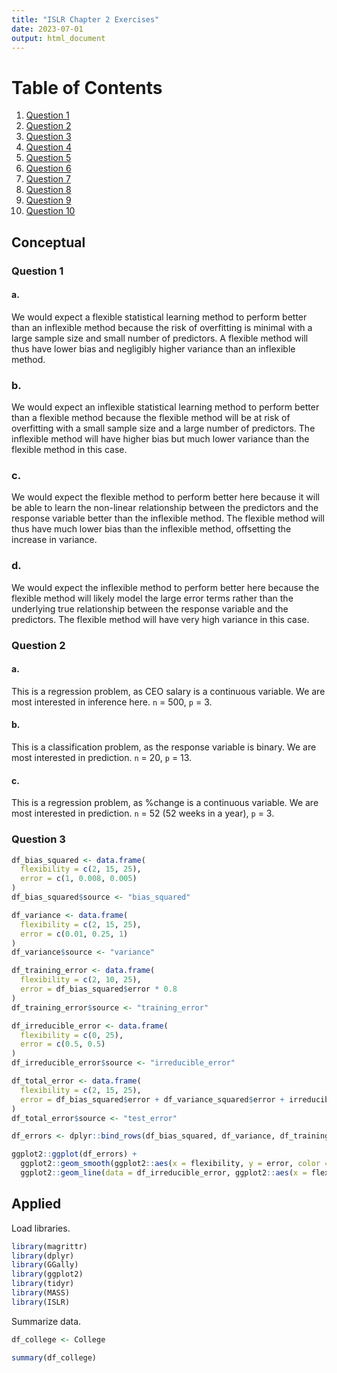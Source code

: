 ```yaml
---
title: "ISLR Chapter 2 Exercises"
date: 2023-07-01
output: html_document
---
```


# Table of Contents
1. [Question 1](#Question-1)
2. [Question 2](#Question-2)
3. [Question 3](#Question-3)
4. [Question 4](#Question-4)
5. [Question 5](#Question-5)
6. [Question 6](#Question-6)
7. [Question 7](#Question-7)
8. [Question 8](#Question-8)
9. [Question 9](#Question-9)
10. [Question 10](#Question-10)


## Conceptual

### Question 1

#### a.
We would expect a flexible statistical learning method to perform better than
an inflexible method because the risk of overfitting is minimal with a large sample
size and small number of predictors. A flexible method will thus have lower bias
and negligibly higher variance than an inflexible method.

### b.
We would expect an inflexible statistical learning method to perform better than a
flexible method because the flexible method will be at risk of overfitting with a small sample size
and a large number of predictors. The inflexible method will have higher bias but much lower variance
than the flexible method in this case.

### c.
We would expect the flexible method to perform better here because it will be able to
learn the non-linear relationship between the predictors and the response variable better than the inflexible method.
The flexible method will thus have much lower bias than the inflexible method, offsetting the increase in variance.


### d.
We would expect the inflexible method to perform better here because the flexible method
will likely model the large error terms rather than the underlying true relationship between the response
variable and the predictors. The flexible method will have very high variance in this case.

### Question 2

#### a.
This is a regression problem, as CEO salary is a continuous variable. We are most
interested in inference here. `n` = 500, `p` = 3.

#### b.
This is a classification problem, as the response variable is binary. We are most interested in prediction.
`n` = 20, `p` = 13.

#### c.
This is a regression problem, as %change is a continuous variable. We are most interested in prediction.
`n` = 52 (52 weeks in a year), `p` = 3.

### Question 3

```r

df_bias_squared <- data.frame(
  flexibility = c(2, 15, 25),
  error = c(1, 0.008, 0.005)
)
df_bias_squared$source <- "bias_squared"

df_variance <- data.frame(
  flexibility = c(2, 15, 25),
  error = c(0.01, 0.25, 1)
)
df_variance$source <- "variance"

df_training_error <- data.frame(
  flexibility = c(2, 10, 25),
  error = df_bias_squared$error * 0.8
)
df_training_error$source <- "training_error"

df_irreducible_error <- data.frame(
  flexibility = c(0, 25),
  error = c(0.5, 0.5)
)
df_irreducible_error$source <- "irreducible_error"

df_total_error <- data.frame(
  flexibility = c(2, 15, 25),
  error = df_bias_squared$error + df_variance_squared$error + irreducible_error
)
df_total_error$source <- "test_error"

df_errors <- dplyr::bind_rows(df_bias_squared, df_variance, df_training_error, df_total_error)

ggplot2::ggplot(df_errors) +
  ggplot2::geom_smooth(ggplot2::aes(x = flexibility, y = error, color = source)) +
  ggplot2::geom_line(data = df_irreducible_error, ggplot2::aes(x = flexibility, y = error, color = source))
```

## Applied

Load libraries.
```r
library(magrittr)
library(dplyr)
library(GGally)
library(ggplot2)
library(tidyr)
library(MASS)
library(ISLR)
```

Summarize data.
```r
df_college <- College

summary(df_college)

```
